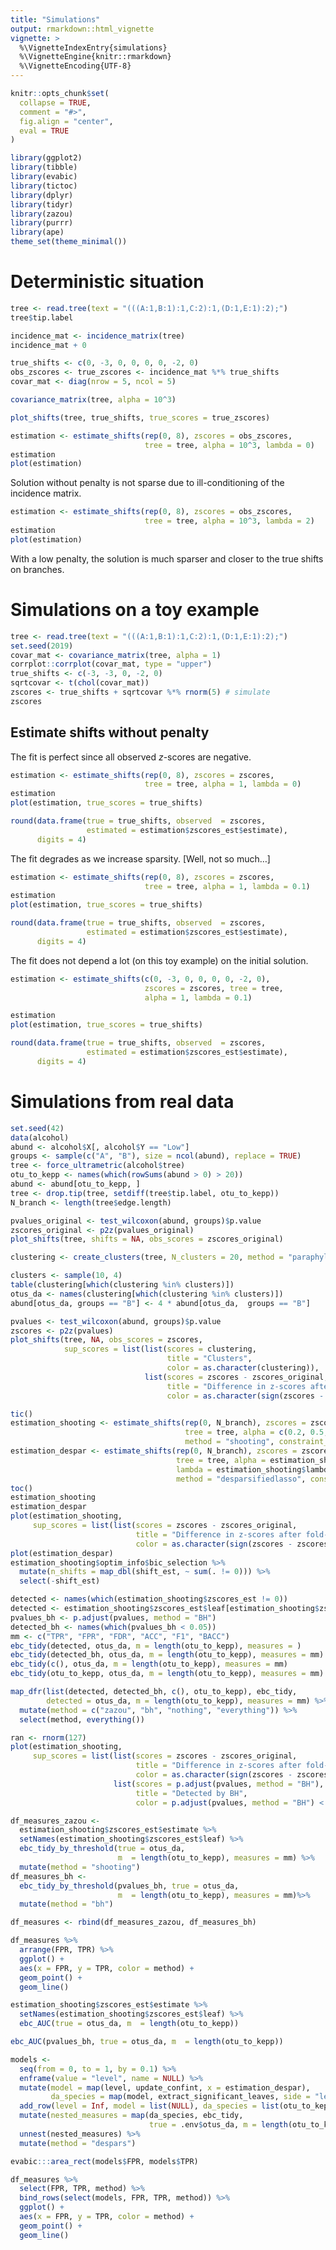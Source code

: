```yaml
---
title: "Simulations"
output: rmarkdown::html_vignette
vignette: >
  %\VignetteIndexEntry{simulations}
  %\VignetteEngine{knitr::rmarkdown}
  %\VignetteEncoding{UTF-8}
---
```


```r
knitr::opts_chunk$set(
  collapse = TRUE,
  comment = "#>", 
  fig.align = "center",
  eval = TRUE
)
```

```r
library(ggplot2)
library(tibble)
library(evabic)
library(tictoc)
library(dplyr)
library(tidyr)
library(zazou)
library(purrr)
library(ape)
theme_set(theme_minimal())
```

# Deterministic situation

```r
tree <- read.tree(text = "(((A:1,B:1):1,C:2):1,(D:1,E:1):2);")
tree$tip.label
```

```r
incidence_mat <- incidence_matrix(tree)
incidence_mat + 0
```

```r
true_shifts <- c(0, -3, 0, 0, 0, 0, -2, 0)
obs_zscores <- true_zscores <- incidence_mat %*% true_shifts
covar_mat <- diag(nrow = 5, ncol = 5)
```

```r
covariance_matrix(tree, alpha = 10^3)
```


```r
plot_shifts(tree, true_shifts, true_scores = true_zscores)
```


```r
estimation <- estimate_shifts(rep(0, 8), zscores = obs_zscores, 
                              tree = tree, alpha = 10^3, lambda = 0)
estimation
plot(estimation)
```

Solution without penalty is not sparse due to ill-conditioning of the incidence matrix. 


```r
estimation <- estimate_shifts(rep(0, 8), zscores = obs_zscores, 
                              tree = tree, alpha = 10^3, lambda = 2)
estimation
plot(estimation)
```

With a low penalty, the solution is much sparser and closer to the true shifts on branches. 

# Simulations on a toy example

```r
tree <- read.tree(text = "(((A:1,B:1):1,C:2):1,(D:1,E:1):2);")
set.seed(2019)
covar_mat <- covariance_matrix(tree, alpha = 1)
corrplot::corrplot(covar_mat, type = "upper")
true_shifts <- c(-3, -3, 0, -2, 0)
sqrtcovar <- t(chol(covar_mat))
zscores <- true_shifts + sqrtcovar %*% rnorm(5) # simulate 
zscores
```

## Estimate shifts without penalty

The fit is perfect since all observed $z$-scores are negative. 

```r
estimation <- estimate_shifts(rep(0, 8), zscores = zscores, 
                              tree = tree, alpha = 1, lambda = 0)
estimation
plot(estimation, true_scores = true_shifts)

round(data.frame(true = true_shifts, observed  = zscores,
                 estimated = estimation$zscores_est$estimate), 
      digits = 4)
```

The fit degrades as we increase sparsity. [Well, not so much...]

```r
estimation <- estimate_shifts(rep(0, 8), zscores = zscores, 
                              tree = tree, alpha = 1, lambda = 0.1)
estimation
plot(estimation, true_scores = true_shifts)

round(data.frame(true = true_shifts, observed  = zscores,
                 estimated = estimation$zscores_est$estimate), 
      digits = 4)
```

The fit does not depend a lot (on this toy example) on the initial solution. 

```r
estimation <- estimate_shifts(c(0, -3, 0, 0, 0, 0, -2, 0), 
                              zscores = zscores, tree = tree, 
                              alpha = 1, lambda = 0.1)

estimation
plot(estimation, true_scores = true_shifts)

round(data.frame(true = true_shifts, observed  = zscores,
                 estimated = estimation$zscores_est$estimate), 
      digits = 4)
```


# Simulations from real data
 
```r
set.seed(42)
data(alcohol)
abund <- alcohol$X[, alcohol$Y == "Low"]
groups <- sample(c("A", "B"), size = ncol(abund), replace = TRUE)
tree <- force_ultrametric(alcohol$tree)
otu_to_kepp <- names(which(rowSums(abund > 0) > 20))
abund <- abund[otu_to_kepp, ]
tree <- drop.tip(tree, setdiff(tree$tip.label, otu_to_kepp))
N_branch <- length(tree$edge.length)
```

```r
pvalues_original <- test_wilcoxon(abund, groups)$p.value
zscores_original <- p2z(pvalues_original)
plot_shifts(tree, shifts = NA, obs_scores = zscores_original)
```


```r
clustering <- create_clusters(tree, N_clusters = 20, method = "paraphyletic")
```


```r
clusters <- sample(10, 4)
table(clustering[which(clustering %in% clusters)])
otus_da <- names(clustering[which(clustering %in% clusters)])
abund[otus_da, groups == "B"] <- 4 * abund[otus_da,  groups == "B"]
```


```r
pvalues <- test_wilcoxon(abund, groups)$p.value
zscores <- p2z(pvalues)
plot_shifts(tree, NA, obs_scores = zscores, 
            sup_scores = list(list(scores = clustering,
                                   title = "Clusters",
                                   color = as.character(clustering)),
                              list(scores = zscores - zscores_original,
                                   title = "Difference in z-scores after fold-change",
                                   color = as.character(sign(zscores - zscores_original)))))
```


```r
tic()
estimation_shooting <- estimate_shifts(rep(0, N_branch), zscores = zscores, 
                                       tree = tree, alpha = c(0.2, 0.5, 1, 2, 5), 
                                       method = "shooting", constraint_type = "beta")
estimation_despar <- estimate_shifts(rep(0, N_branch), zscores = zscores, 
                                     tree = tree, alpha = estimation_shooting$alpha, 
                                     lambda = estimation_shooting$lambda, # not taken into account
                                     method = "desparsifiedlasso", constraint_type = "yhat")
toc()
estimation_shooting
estimation_despar
plot(estimation_shooting, 
     sup_scores = list(list(scores = zscores - zscores_original,
                            title = "Difference in z-scores after fold-change",
                            color = as.character(sign(zscores - zscores_original)))))
plot(estimation_despar)
estimation_shooting$optim_info$bic_selection %>%
  mutate(n_shifts = map_dbl(shift_est, ~ sum(. != 0))) %>% 
  select(-shift_est)
```


```r
detected <- names(which(estimation_shooting$zscores_est != 0))
detected <- estimation_shooting$zscores_est$leaf[estimation_shooting$zscores_est$estimate != 0]
pvalues_bh <- p.adjust(pvalues, method = "BH")
detected_bh <- names(which(pvalues_bh < 0.05))
mm <- c("TPR", "FPR", "FDR", "ACC", "F1", "BACC")
ebc_tidy(detected, otus_da, m = length(otu_to_kepp), measures = )
ebc_tidy(detected_bh, otus_da, m = length(otu_to_kepp), measures = mm)
ebc_tidy(c(), otus_da, m = length(otu_to_kepp), measures = mm)
ebc_tidy(otu_to_kepp, otus_da, m = length(otu_to_kepp), measures = mm)

map_dfr(list(detected, detected_bh, c(), otu_to_kepp), ebc_tidy, 
        detected = otus_da, m = length(otu_to_kepp), measures = mm) %>% 
  mutate(method = c("zazou", "bh", "nothing", "everything")) %>% 
  select(method, everything())
```


```r
ran <- rnorm(127)
plot(estimation_shooting, 
     sup_scores = list(list(scores = zscores - zscores_original,
                            title = "Difference in z-scores after fold-change",
                            color = as.character(sign(zscores - zscores_original))),
                       list(scores = p.adjust(pvalues, method = "BH"),
                            title = "Detected by BH",
                            color = p.adjust(pvalues, method = "BH") < 0.05)))
```



```r
df_measures_zazou <-
  estimation_shooting$zscores_est$estimate %>% 
  setNames(estimation_shooting$zscores_est$leaf) %>% 
  ebc_tidy_by_threshold(true = otus_da, 
                        m  = length(otu_to_kepp), measures = mm) %>% 
  mutate(method = "shooting")
df_measures_bh <-
  ebc_tidy_by_threshold(pvalues_bh, true = otus_da, 
                        m  = length(otu_to_kepp), measures = mm)%>% 
  mutate(method = "bh")

df_measures <- rbind(df_measures_zazou, df_measures_bh)

df_measures %>%
  arrange(FPR, TPR) %>%
  ggplot() +
  aes(x = FPR, y = TPR, color = method) +
  geom_point() +
  geom_line()

estimation_shooting$zscores_est$estimate %>% 
  setNames(estimation_shooting$zscores_est$leaf) %>% 
  ebc_AUC(true = otus_da, m  = length(otu_to_kepp))

ebc_AUC(pvalues_bh, true = otus_da, m  = length(otu_to_kepp))

```


```r
models <-
  seq(from = 0, to = 1, by = 0.1) %>% 
  enframe(value = "level", name = NULL) %>% 
  mutate(model = map(level, update_confint, x = estimation_despar),
         da_species = map(model, extract_significant_leaves, side = "left")) %>% 
  add_row(level = Inf, model = list(NULL), da_species = list(otu_to_kepp)) %>% 
  mutate(nested_measures = map(da_species, ebc_tidy, 
                               true = .env$otus_da, m = length(otu_to_kepp))) %>% 
  unnest(nested_measures) %>% 
  mutate(method = "despars")

evabic:::area_rect(models$FPR, models$TPR)

df_measures %>% 
  select(FPR, TPR, method) %>% 
  bind_rows(select(models, FPR, TPR, method)) %>%
  ggplot() +
  aes(x = FPR, y = TPR, color = method) +
  geom_point() +
  geom_line()
```


